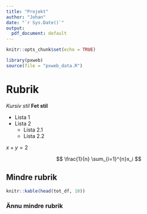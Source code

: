 ```yaml
---
title: "Projekt"
author: "Johan"
date: "`r Sys.Date()`"
output:
  pdf_document: default
---
```


```r
knitr::opts_chunk$set(echo = TRUE)
```

```r
library(pxweb)
source(file = "pxweb_data.R")
```

# Rubrik

*Kursiv stil* **Fet stil**

-   Lista 1
-   Lista 2
    -   Lista 2.1
    -   Lista 2.2

$x + y = 2$

$$
\frac{1}{n} \sum_{i=1}^{n}x_i
$$



## Mindre rubrik

```r
knitr::kable(head(tot_df, 10))
```


### Ännu mindre rubrik
